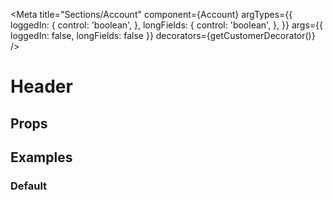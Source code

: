 


<Meta
  title="Sections/Account"
  component={Account}
  argTypes={{
    loggedIn: {
      control: 'boolean',
    },
    longFields: {
      control: 'boolean',
    },
  }}
  args={{ loggedIn: false, longFields: false }}
  decorators={getCustomerDecorator()}
/>

# Header

<Description />

## Props

<ArgsTable of={Account} />

## Examples

### Default

<Preview>
  <Story name="Default">
    <Account />
  </Story>
</Preview>

